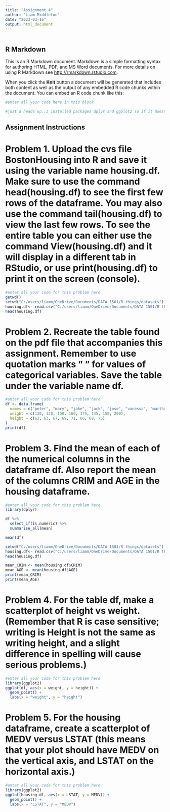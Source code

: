 ---
title: "Assignment 4"
author: "Liam Middleton"
date: "2023-03-16"
output: html_document
---

```{r }


```

## R Markdown

This is an R Markdown document. Markdown is a simple formatting syntax for authoring HTML, PDF, and MS Word documents. For more details on using R Markdown see <http://rmarkdown.rstudio.com>.

When you click the **Knit** button a document will be generated that includes both content as well as the output of any embedded R code chunks within the document. You can embed an R code chunk like this:

```{r}

#enter all your code here in this block

#just a heads up..I installed packages dplyr and ggplot2 so if it doesn't run for you, make sure they are installed. 
```

## Assignment Instructions

# Problem 1. Upload the cvs file BostonHousing into R and save it using the variable name housing.df. Make sure to use the command head(housing.df) to see the first few rows of the dataframe. You may also use the command tail(housing.df) to view the last few rows. To see the entire table you can either use the command View(housing.df) and it will display in a different tab in RStudio, or use print(housing.df) to print it on the screen (console).

```{r}

#enter all your code for this problem here
getwd()
setwd("C:/users/liamm/OneDrive/Documents/DATA 1501/R things/datasets")
housing.df<- read.csv("C:/users/liamm/OneDrive/Documents/DATA 1501/R things/datasets/BostonHousing.csv", header= TRUE, sep = ",")
head(housing.df)
```

# Problem 2. Recreate the table found on the pdf file that accompanies this assignment. Remember to use quotation marks " " for values of categorical variables. Save the table under the variable name df.

```{r}

#enter all your code for this problem here
df <- data.frame(
  names = c("peter", "mary", "jake", "jack", "jose", "vanessa", "martha", "richard"),
  weight = c(130, 120, 150, 160, 175, 145, 150, 200),
  height = c(63, 63, 67, 69, 71, 66, 68, 75)
)
print(df)
```

# Problem 3. Find the mean of each of the numerical columns in the dataframe df. Also report the mean of the columns CRIM and AGE in the housing dataframe.

```{r}

#enter all your code for this problem here
library(dplyr)

df %>%
  select_if(is.numeric) %>%
  summarise_all(mean)

mean(df)

setwd("C:/users/liamm/OneDrive/Documents/DATA 1501/R things/datasets")
housing.df<- read.csv("C:/users/liamm/OneDrive/Documents/DATA 1501/R things/datasets/BostonHousing.csv", header= TRUE, sep = ",")
head(housing.df)

mean_CRIM <- mean(housing.df$CRIM)
mean_AGE <- mean(housing.df$AGE)
print(mean_CRIM)
print(mean_AGE)

```

# Problem 4. For the table df, make a scatterplot of height vs weight. (Remember that R is case sensitive; writing is Height is not the same as writing height, and a slight difference in spelling will cause serious problems.)

```{r}

#enter all your code for this problem here
library(ggplot2)
ggplot(df, aes(x = weight, y = height)) +
  geom_point() +
  labs(x = "weight", y = "height")
```

# Problem 5. For the housing dataframe, create a scatterplot of MEDV versus LSTAT (this means that your plot should have MEDV on the vertical axis, and LSTAT on the horizontal axis.)

```{r}

#enter all your code for this problem here
library(ggplot2)
ggplot(housing.df, aes(x = LSTAT, y = MEDV)) +
  geom_point() +
  labs(x = "LSTAT", y = "MEDV")

```
